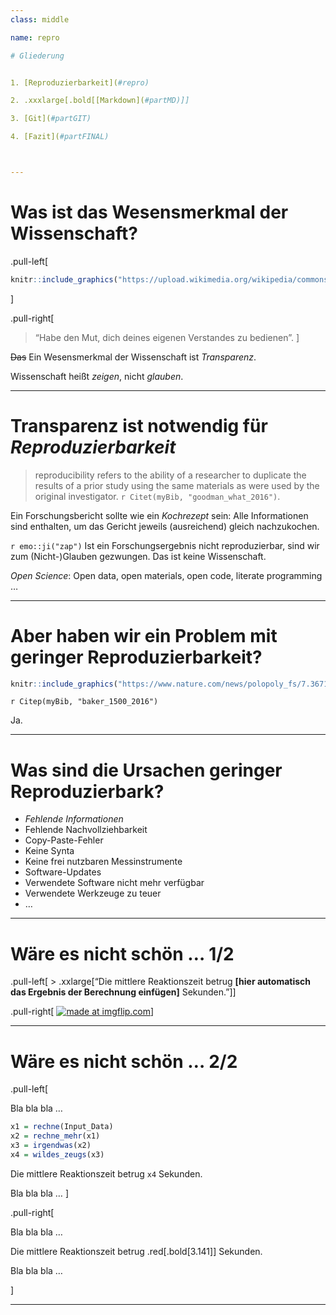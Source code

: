 ```yaml
---
class: middle

name: repro

# Gliederung


1. [Reproduzierbarkeit](#repro)

2. .xxxlarge[.bold[[Markdown](#partMD)]]

3. [Git](#partGIT)

4. [Fazit](#partFINAL)



---
```







# Was ist das Wesensmerkmal der Wissenschaft?


.pull-left[


```r
knitr::include_graphics("https://upload.wikimedia.org/wikipedia/commons/4/43/Immanuel_Kant_%28painted_portrait%29.jpg")
```

]


.pull-right[

>   "Habe den Mut, dich deines eigenen Verstandes zu bedienen".
]


~~Das~~ Ein Wesensmerkmal der Wissenschaft ist *Transparenz*.

Wissenschaft heißt *zeigen*, nicht *glauben*.

---



# Transparenz ist notwendig für *Reproduzierbarkeit*


>   reproducibility refers to the ability of a researcher to duplicate the results of a prior study using the same materials as were used by the original investigator. `r Citet(myBib, "goodman_what_2016")`.


Ein Forschungsbericht sollte wie ein *Kochrezept* sein: Alle Informationen sind enthalten, um das Gericht jeweils (ausreichend) gleich nachzukochen.


`r emo::ji("zap")` Ist ein Forschungsergebnis nicht reproduzierbar, sind wir zum (Nicht-)Glauben gezwungen. Das ist keine Wissenschaft.

*Open Science*: Open data, open materials, open code, literate programming ...


---


# Aber haben wir ein Problem mit geringer Reproduzierbarkeit?


```r
knitr::include_graphics("https://www.nature.com/news/polopoly_fs/7.36716.1469695923!/image/reproducibility-graphic-online1.jpeg_gen/derivatives/landscape_630/reproducibility-graphic-online1.jpeg" ) 


```

`r Citep(myBib, "baker_1500_2016")`


Ja.



---


# Was sind die Ursachen geringer Reproduzierbark?


- *Fehlende Informationen*
- Fehlende Nachvollziehbarkeit
- Copy-Paste-Fehler
- Keine Synta
- Keine frei nutzbaren Messinstrumente
- Software-Updates
- Verwendete Software nicht mehr verfügbar
- Verwendete Werkzeuge zu teuer
- ...


---


# Wäre es nicht schön ... 1/2



.pull-left[
>   .xxlarge["Die mittlere Reaktionszeit betrug **\[hier automatisch das Ergebnis der Berechnung einfügen\]** Sekunden."]
]


.pull-right[
<a href="https://imgflip.com/i/39nb0w"><img src="https://i.imgflip.com/39nb0w.jpg" title="made at imgflip.com"/></a>
]




---

# Wäre es nicht schön ... 2/2



.pull-left[

Bla bla bla ...

```r
x1 = rechne(Input_Data)
x2 = rechne_mehr(x1)
x3 = irgendwas(x2)
x4 = wildes_zeugs(x3)
```

Die mittlere Reaktionszeit betrug `x4` Sekunden.

Bla bla bla ...
]


.pull-right[

Bla bla bla ...

Die mittlere Reaktionszeit betrug .red[.bold[3.141]] Sekunden.

Bla bla bla ...

]


---




